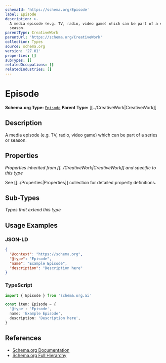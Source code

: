 ```yaml
---
schemaId: 'https://schema.org/Episode'
label: Episode
description: >-
  A media episode (e.g. TV, radio, video game) which can be part of a series or
  season.
parentType: CreativeWork
parentUrl: 'https://schema.org/CreativeWork'
collection: Types
source: schema.org
version: '27.01'
properties: []
subTypes: []
relatedOccupations: []
relatedIndustries: []
---
```

# Episode

**Schema.org Type:** [`Episode`](https://schema.org/Episode)
**Parent Type:** [[../CreativeWork|CreativeWork]]

## Description

A media episode (e.g. TV, radio, video game) which can be part of a series or season.

## Properties

*Properties inherited from [[../CreativeWork|CreativeWork]] and specific to this type*

See [[../Properties|Properties]] collection for detailed property definitions.

## Sub-Types

*Types that extend this type*

## Usage Examples

### JSON-LD

```json
{
  "@context": "https://schema.org",
  "@type": "Episode",
  "name": "Example Episode",
  "description": "Description here"
}
```

### TypeScript

```typescript
import { Episode } from 'schema.org.ai'

const item: Episode = {
  '@type': 'Episode',
  name: 'Example Episode',
  description: 'Description here',
}
```

## References

- [Schema.org Documentation](https://schema.org/Episode)
- [Schema.org Full Hierarchy](https://schema.org/docs/full.html)
